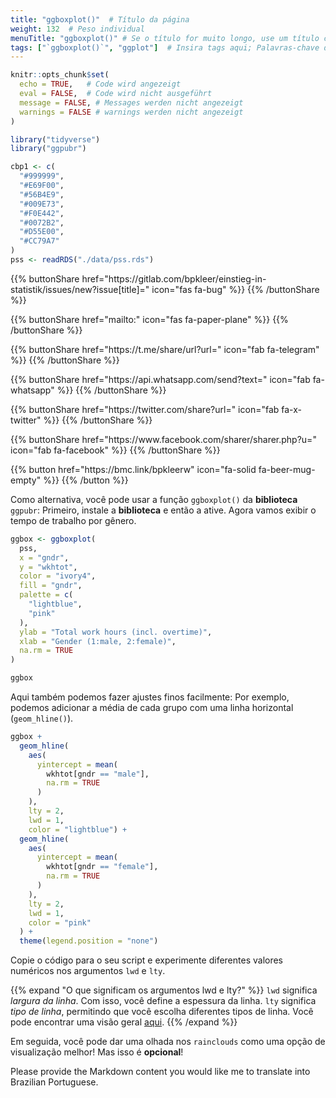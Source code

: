 ```yaml
---
title: "ggboxplot()"  # Título da página
weight: 132  # Peso individual
menuTitle: "ggboxplot()" # Se o título for muito longo, use um título curto aqui
tags: ["`ggboxplot()`", "ggplot"]  # Insira tags aqui; Palavras-chave do que acontece na página
---
```

```r
knitr::opts_chunk$set(
  echo = TRUE,   # Code wird angezeigt
  eval = FALSE,  # Code wird nicht ausgeführt
  message = FALSE, # Messages werden nicht angezeigt
  warnings = FALSE # warnings werden nicht angezeigt
)

library("tidyverse")
library("ggpubr")

cbp1 <- c(
  "#999999", 
  "#E69F00",
  "#56B4E9",
  "#009E73",
  "#F0E442", 
  "#0072B2",
  "#D55E00",
  "#CC79A7"
)
pss <- readRDS("./data/pss.rds")
```

{{% buttonShare href=\"https\:\/\/gitlab.com\/bpkleer\/einstieg-in-statistik\/issues\/new?issue[title]=\" icon=\"fas fa-bug\" %}} {{% /buttonShare %}} 

{{% buttonShare href=\"mailto\:\" icon=\"fas fa-paper-plane\" %}} {{% /buttonShare %}}

{{% buttonShare href=\"https\:\/\/t.me\/share\/url?url=\" icon=\"fab fa-telegram\" %}} {{% /buttonShare %}}

{{% buttonShare href=\"https\:\/\/api.whatsapp.com\/send?text=\" icon=\"fab fa-whatsapp\" %}} {{% /buttonShare %}}

{{% buttonShare href=\"https\:\/\/twitter.com\/share?url=\" icon=\"fab fa-x-twitter\" %}} {{% /buttonShare %}}

{{% buttonShare href=\"https\:\/\/www.facebook.com\/sharer\/sharer.php?u=\" icon=\"fab fa-facebook\" %}} {{% /buttonShare %}}

{{% button href=\"https\:\/\/bmc.link\/bpkleerw\" icon=\"fa-solid fa-beer-mug-empty\" %}} {{% /button %}}

Como alternativa, você pode usar a função `ggboxplot()` da **biblioteca** `ggpubr`: Primeiro, instale a **biblioteca** e então a ative. Agora vamos exibir o tempo de trabalho por gênero.
```r
ggbox <- ggboxplot(
  pss,
  x = "gndr",              
  y = "wkhtot",             
  color = "ivory4",
  fill = "gndr",
  palette = c(
    "lightblue", 
    "pink"
  ),
  ylab = "Total work hours (incl. overtime)",
  xlab = "Gender (1:male, 2:female)",
  na.rm = TRUE
) 

ggbox
```

Aqui também podemos fazer ajustes finos facilmente: Por exemplo, podemos adicionar a média de cada grupo com uma linha horizontal (`geom_hline()`).
```r
ggbox +
  geom_hline(
    aes(
      yintercept = mean(
        wkhtot[gndr == "male"], 
        na.rm = TRUE
      )
    ),
    lty = 2,
    lwd = 1,
    color = "lightblue") + 
  geom_hline(
    aes(
      yintercept = mean(
        wkhtot[gndr == "female"], 
        na.rm = TRUE
      )
    ),
    lty = 2,
    lwd = 1, 
    color = "pink"
  ) +
  theme(legend.position = "none")
```

Copie o código para o seu script e experimente diferentes valores numéricos nos argumentos `lwd` e `lty`.

{{% expand \"O que significam os argumentos lwd e lty?\" %}}
`lwd` significa *largura da linha*. Com isso, você define a espessura da linha. `lty` significa *tipo de linha*, permitindo que você escolha diferentes tipos de linha. Você pode encontrar uma visão geral [aqui](http://www.cookbook-r.com/Graphs/Shapes_and_line_types/).
{{% /expand %}}

Em seguida, você pode dar uma olhada nos `rainclouds` como uma opção de visualização melhor! Mas isso é **opcional**!

Please provide the Markdown content you would like me to translate into Brazilian Portuguese.
